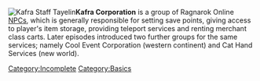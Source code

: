 [[Category:Incomplete]]
[[Image:Kafra2.gif|thumb|Kafra Staff Tayelin]]'''Kafra Corporation''' is a group of Ragnarok Online [[NPC|NPCs]], which is generally responsible for setting save points, giving access to player's item storage, providing teleport services and renting merchant class carts. Later episodes introduced two further groups for the same services; namely Cool Event Corporation (western continent) and Cat Hand Services (new world).

[[Category:Basics]]